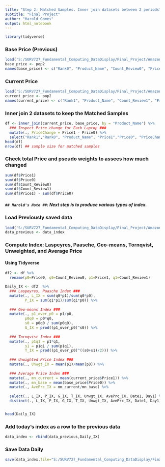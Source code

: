 ```yaml
---
title: "Step 2: Matched Samples. Inner join datasets between 2 periods"
subtitle: "Final Project"
author: "Harold Gomes"
output: html_notebook
---
```




```r
library(tidyverse)

```


### Base Price (Previous)
```r
load('S:/SURV727_Fundamental_Computing_DataDisplay/Final_Project/Amazon/Data_Laptop/2019-10-28_1.rda')
base_price <- pop2
names(base_price) <- c("Rank0", "Product_Name", "Count_Review0", "Price0", "Date0", "Day0")
```

### Current Price
```r
load('S:/SURV727_Fundamental_Computing_DataDisplay/Final_Project/Amazon/Data_Laptop/2019-10-29_1.rda')
current_price <- pop2
names(current_price) <- c("Rank1", "Product_Name", "Count_Review1", "Price1", "Date1", "Day1")
```


### Inner join 2 datasets to keep the Matched Samples

```r
df <- inner_join(current_price, base_price, by = "Product_Name") %>% 
  ### Inspect Price change for Each Laptop ###
  mutate(., PriceChange = Price1 - Price0) %>%
  select("Rank1","Rank0", "Product_Name", "Price1","Price0", "PriceChange", "Count_Review1","Count_Review0","Date1","Date0","Day1","Day0")
head(df)
nrow(df) ## sample size for matched samples
```
### Check total Price and pseudo weights to assees how much changed

```r
sum(df$Price1)
sum(df$Price0)
sum(df$Count_Review0)
sum(df$Count_Review1)
sum(df$Price1) - sum(df$Price0)
```


##### `## Harold's Note ##`: Next step is to produce various types of index.

### Load Previously saved data
```r
load('S:/SURV727_Fundamental_Computing_DataDisplay/Final_Project/Amazon/Data_Laptop/data_index.Rda')
data_previous <- data_index
```


### Compute Index: Laspeyres, Paasche, Geo-means, Tornqvist, Unweighted, and Average Price
#### Using Tidyverse

```r
df2 <- df %>% 
  rename(p0=Price0, q0=Count_Review0, p1=Price1, q1=Count_Review1)

Daily_IX <- df2  %>% 
  ### Laspeyres, Paasche Index ###
  mutate(., L_IX = sum(q0*p1)/sum(q0*p0),  
         P_IX = sum(q1*p1)/sum(q1*p0)) %>%
  
  ### Geo-means Index ###
  mutate(., p1_over_p0 = p1/p0,
         p0q0 = p0*q0,
         s0 = p0q0 / sum(p0q0),
         G_IX = prod((p1_over_p0)^s0)) %>% 
  
  ### Tornqvist Index ###
  mutate(., p1q1 = p1*q1,
         s1 = p1q1 / sum(p1q1),
         T_IX = prod((p1_over_p0)^((s0+s1)/2))) %>% 
  
  ### Unwighted Price Index ###
  mutate(., Unwgt_IX = mean(p1)/mean(p0)) %>%
  
  ### Average Price Index ###
  mutate(., mn_current = mean(current_price$Price1)) %>%
  mutate(., mn_base = mean(base_price$Price0)) %>%
  mutate(., AvePrc_IX = mn_current/mn_base) %>%
  
  select(., L_IX, P_IX, G_IX, T_IX, Unwgt_IX, AvePrc_IX, Date1, Day1) %>%
  distinct(., L_IX, P_IX, G_IX, T_IX, Unwgt_IX, AvePrc_IX, Date1, Day1)


head(Daily_IX)

```


### Add today's index as a row to the previous data
```r
data_index <- rbind(data_previous,Daily_IX)

```


### Save Data Daily
```r
save(data_index,file="S:/SURV727_Fundamental_Computing_DataDisplay/Final_Project/Amazon/Data_Laptop/data_index.Rda")
```

